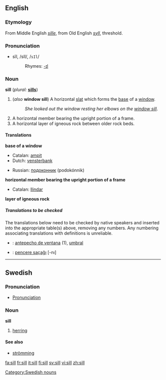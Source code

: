 ==English==

===Etymology===
From Middle English ''[[sille]]'', from Old English ''[[syll]]'', threshold.

===Pronunciation===
*sĭl, /sIl/, /<tt>sIl</tt>/
*:Rhymes: [[Rhymes:English:-ɪl|-ɪl]]

===Noun===
'''sill'''  (''plural:'' '''[[sills]]''')

#(''also'' '''window sill''') A horizontal [[slat]] which forms the [[base]] of a [[window]]. 
#:''She looked out the window resting her elbows on the [[window sill]]''.
#A horizontal member bearing the upright portion of a frame.
#A horizontal layer of igneous rock between older rock beds.

====Translations====
'''base of a window'''
{{top}}
*Catalan: [[ampit]] {{m}}
*Dutch: [[vensterbank]] {{f}}
{{mid}}
*Russian: [[подоконник]] (podokónnik) {{m}}
{{bottom}}

'''horizontal member bearing the upright portion of a frame'''
{{top}}
*Catalan: [[llindar]]
{{mid}}
{{bottom}}

'''layer of igneous rock'''
{{top}}
{{mid}}
{{bottom}}

=====Translations to be checked=====
<!--Remove this section once all of the translations below have been moved into the tables above.-->
{{checktrans}}
The translations below need to be checked by native speakers and inserted into the appropriate table(s) above, removing any numbers.  Any numbering associating translations with definitions is unreliable.

*{{ttbc|Spanish}}: [[antepecho de ventana]] {{m}} (1), [[umbral]] {{m}}
*{{ttbc|Turkish}}: [[pencere saçaĝı]] [-nı]

----

==Swedish==
===Pronunciation===
*[[Wiktionary:Swedish_pronunciation|Pronunciation]] {{IPA|/sɪl/}} {{Audio|sv-sill.ogg|Audio}}

===Noun===
'''sill''' {{c}}
{{sv-noun-reg-ar}}

# [[herring]]

====See also====
*[[strömming]]

[[Category:Swedish nouns]]

[[fa:sill]]
[[fr:sill]]
[[it:sill]]
[[fi:sill]]
[[sv:sill]]
[[vi:sill]]
[[zh:sill]]
